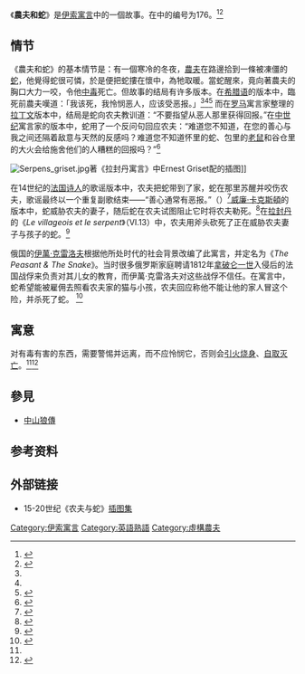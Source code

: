 《'''農夫和蛇'''》是[[伊索寓言|伊索寓言]]中的一個故事。在{{tsl|en|Perry Index|佩里索引}}中的编号为176。<ref name="Aesopica">{{cite web | url=http://mythfolklore.net/aesopica/perry/176.htm | title=Aesopica site | publisher=mythfolklore.net | accessdate=2013-10-26}}</ref><ref name="oxford">{{cite book | title=Aesop's Fables | publisher=Oxford University Press (World's Classics): | author=Laura Gibbs | year=2002 | location=Oxford}}</ref>

==情节==
《農夫和蛇》的基本情节是：有一個寒冷的冬夜，[[農夫|農夫]]在路邊拾到一條被凍僵的[[蛇|蛇]]，他覺得蛇很可憐，於是便把蛇摟在懷中，為牠取暖。當蛇醒來，竟向著農夫的胸口大力一咬，令他[[中毒|中毒]]死亡。但故事的结局有许多版本。在[[希腊语|希腊语]]的版本中，臨死前農夫嘆道：「我该死，我怜悯恶人，应该受恶报。」<ref name="Aesopica" /><ref name="oxford" /><ref name="qingjie">{{cite journal | url=http://mall.cnki.net/magazine/article/XKZH201012032.htm | title=创新课堂:从《农夫与蛇》说开去 | author=金子兴;舒春霞 | journal=新课程(综合版) | issue=1673-2162|date=2010年12月}}</ref>
而在[[罗马帝国|罗马]]寓言家{{tsl|en|Phaedrus_(fabulist)|菲德洛斯}}整理的[[拉丁文|拉丁文]]版本中，结局是蛇向农夫教训道：“不要指望从恶人那里获得回报。”在[[中世纪|中世纪]]寓言家{{link-en|切里頓的奧多|Odo of Cheriton}}的版本中，蛇用了一个反问句回应农夫：“难道您不知道，在您的善心与我之间还隔着敌意与天然的反感吗？难道您不知道怀里的蛇、包里的[[老鼠|老鼠]]和谷仓里的大火会给施舍他们的人糟糕的回报吗？”<ref name="Odo of Cheriton">{{cite web | url=http://www.mythfolklore.net/aesopica/odo/59.htm | title=Aesop's Fables and Other Parables: Odo of Cheriton | publisher=mythfolklore.net | accessdate=2013-10-26}}</ref>

[[File:Serpens_griset.jpg|thumb]]著《拉封丹寓言》中Ernest Griset配的插图]]

在14世纪的[[法国|法国]][[诗人|诗人]]{{tsl|en|Eustache_Deschamps|尤斯塔奇·德尚}}的歌谣版本中，农夫把蛇带到了家，蛇在那里苏醒并咬伤农夫，歌谣最终以一个重复副歌结束——“善心通常有恶报。”（{{lang|en|Evil for good is often the return.}}）<ref name="eustache">{{cite book | title=Poésies morales et historiques d’Eustache Deschamps | publisher=Paris | year=1832 | pages=187-8 | url=http://booksnow2.scholarsportal.info/ebooks/oca4/25/posiesmoralese00descuoft/posiesmoralese00descuoft_bw.pdf}}</ref>[[威廉·卡克斯頓|威廉·卡克斯頓]]的版本中，蛇威胁农夫的妻子，随后蛇在农夫试图阻止它时将农夫勒死。<ref name="Caxton">{{cite web | url=http://mythfolklore.net/aesopica/caxton/110.htm | title=Aesop's Fables: Caxton (1484) | publisher=mythfolklore.net | accessdate=2013-10-26 | author=Caxton}}</ref>在[[拉封丹|拉封丹]]的《''Le villageois et le serpent''》（VI.13）中，农夫用斧头砍死了正在威胁农夫妻子与孩子的蛇。<ref name="gutenberg">{{cite web | url=http://www.gutenberg.org/files/25357/25357-h/25357-h.htm#Page_102 | title=The Countryman and the Serpent. | publisher=gutenberg.org | accessdate=2013-10-26}}</ref>

俄国的[[伊萬·克雷洛夫|伊萬·克雷洛夫]]根据他所处时代的社会背景改编了此寓言，并定名为《''The Peasant & The Snake''》。当时很多俄罗斯家庭聘请1812年[[拿破仑一世|拿破仑一世]]入侵后的法国战俘来负责对其儿女的教育，而伊萬·克雷洛夫对这些战俘不信任。在寓言中，蛇希望能被雇佣去照看农夫家的猫与小孩，农夫回应称他不能让他的家人冒这个险，并杀死了蛇。 <ref name="Kriloff">{{cite book | url=http://books.google.com/books?id=-qAz2YUf0qoC&pg=PA146&lpg=PA146#v=onepage&q&f=false | title=Kriloff's Fables | author=C.Fillingham Coxwell | year=1920 | location=London | pages=94-5}}</ref>

==寓意==
对有毒有害的东西，需要警惕并远离，而不应怜悯它，否则会[[:wikt:引火烧身|引火烧身]]、[[:wikt:自取灭亡|自取灭亡]]。<ref name="qingjie"/><ref name="yuyi">{{cite journal | url=http://xuewen.cnki.net/DownloadArticle.aspx?filename=ZGJI201223018&dbtype=CJFD | title=新解《农夫与蛇》的故事——趣谈地震科普和群测群防 | journal=中国减灾 | year=2012年 | month=第23期 | issue=1002-4549}}</ref>
==參見==
*[[中山狼傳|中山狼傳]]

==参考资料==
{{reflist|2}}

==外部链接==
*15-20世纪《农夫与蛇》[http://www.flickr.com/search/?w=38299630%40N05&q=rusticus+et+serpens&m=text 插图集]

[[Category:伊索寓言|Category:伊索寓言]]
[[Category:英語熟語|Category:英語熟語]]
[[Category:虛構農夫|Category:虛構農夫]]